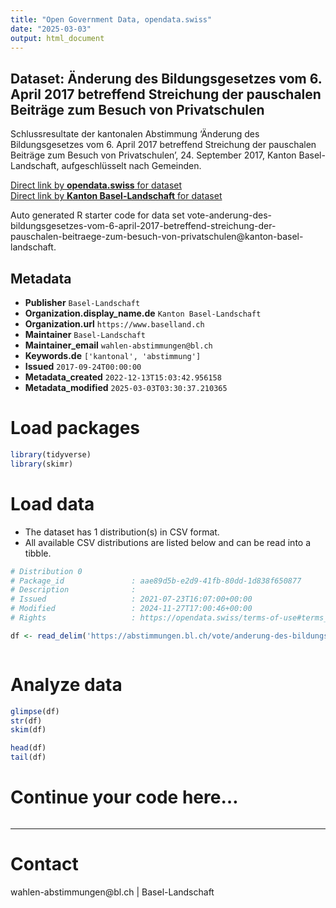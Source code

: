```yaml
---
title: "Open Government Data, opendata.swiss"
date: "2025-03-03"
output: html_document
---
```


## Dataset: Änderung des Bildungsgesetzes vom 6. April 2017 betreffend Streichung der pauschalen Beiträge zum Besuch von Privatschulen

Schlussresultate der kantonalen Abstimmung 'Änderung des Bildungsgesetzes vom 6. April 2017 betreffend Streichung der pauschalen Beiträge zum Besuch von Privatschulen', 24. September 2017, Kanton Basel-Landschaft, aufgeschlüsselt nach Gemeinden.

[Direct link by **opendata.swiss** for dataset](https://opendata.swiss/de/dataset/anderung-des-bildungsgesetzes-vom-6-april-2017-betreffend-streichung-der-pauschalen-beitrage-zu)<br>
[Direct link by **Kanton Basel-Landschaft** for dataset](https://abstimmungen.bl.ch/vote/anderung-des-bildungsgesetzes-vom-6-april-2017-betreffend-streichung-der-pauschalen-beitraege-zum-besuch-von-privatschulen/data)

Auto generated R starter code for data set vote-anderung-des-bildungsgesetzes-vom-6-april-2017-betreffend-streichung-der-pauschalen-beitraege-zum-besuch-von-privatschulen@kanton-basel-landschaft.

## Metadata

- **Publisher** `Basel-Landschaft`
- **Organization.display_name.de** `Kanton Basel-Landschaft`
- **Organization.url** `https://www.baselland.ch`
- **Maintainer** `Basel-Landschaft`
- **Maintainer_email** `wahlen-abstimmungen@bl.ch`
- **Keywords.de** `['kantonal', 'abstimmung']`
- **Issued** `2017-09-24T00:00:00`
- **Metadata_created** `2022-12-13T15:03:42.956158`
- **Metadata_modified** `2025-03-03T03:30:37.210365`


# Load packages

```r

library(tidyverse)
library(skimr)

```

# Load data

-   The dataset has 1 distribution(s) in CSV format.
-   All available CSV distributions are listed below and can be read into a tibble.

```r

# Distribution 0
# Package_id               : aae89d5b-e2d9-41fb-80dd-1d838f650877
# Description              : 
# Issued                   : 2021-07-23T16:07:00+00:00
# Modified                 : 2024-11-27T17:00:46+00:00
# Rights                   : https://opendata.swiss/terms-of-use#terms_by

df <- read_delim('https://abstimmungen.bl.ch/vote/anderung-des-bildungsgesetzes-vom-6-april-2017-betreffend-streichung-der-pauschalen-beitraege-zum-besuch-von-privatschulen/data-csv')



```

# Analyze data

```r

glimpse(df)
str(df)
skim(df)

head(df)
tail(df)

```

# Continue your code here...

```r

```

------------------------------------------------------------------------

# Contact

wahlen-abstimmungen@bl.ch | Basel-Landschaft
